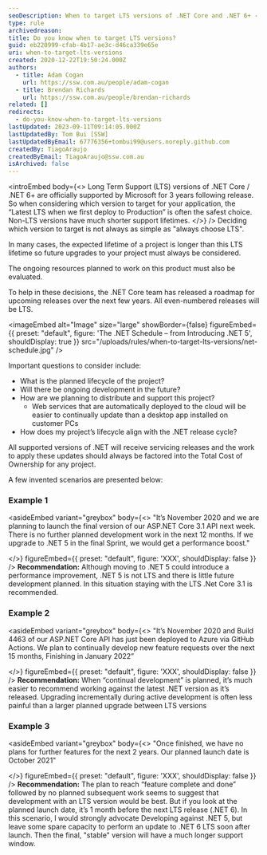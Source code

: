 ```yaml
---
seoDescription: When to target LTS versions of .NET Core and .NET 6+ - Understand the support lifecycle and make informed decisions for your application.
type: rule
archivedreason:
title: Do you know when to target LTS versions?
guid: eb220999-cfab-4b17-ae3c-d46ca339e65e
uri: when-to-target-lts-versions
created: 2020-12-22T19:50:24.000Z
authors:
  - title: Adam Cogan
    url: https://ssw.com.au/people/adam-cogan
  - title: Brendan Richards
    url: https://ssw.com.au/people/brendan-richards
related: []
redirects:
  - do-you-know-when-to-target-lts-versions
lastUpdated: 2023-09-11T09:14:05.000Z
lastUpdatedBy: Tom Bui [SSW]
lastUpdatedByEmail: 67776356+tombui99@users.noreply.github.com
createdBy: TiagoAraujo
createdByEmail: TiagoAraujo@ssw.com.au
isArchived: false
---
```


<introEmbed
  body={<>
Long Term Support (LTS) versions of .NET Core / .NET 6+ are officially supported by Microsoft for 3 years following release.
So when considering which version to target for your application, the “Latest LTS when we first deploy to Production” is often the safest choice.
Non-LTS versions have much shorter support lifetimes.
  </>}
/>
Deciding which version to target is not always as simple as "always choose LTS".

In many cases, the expected lifetime of a project is longer than this LTS lifetime so future upgrades to your project must always be considered.

The ongoing resources planned to work on this product must also be evaluated.

To help in these decisions, the .NET Core team has released a roadmap for upcoming releases over the next few years. All even-numbered releases will be LTS.


<imageEmbed
  alt="Image"
  size="large"
  showBorder={false}
  figureEmbed={{
    preset: "default",
    figure: 'The .NET Schedule – from Introducing .NET 5',
    shouldDisplay: true
  }}
  src="/uploads/rules/when-to-target-lts-versions/net-schedule.jpg"
/>

Important questions to consider include:

* What is the planned lifecycle of the project?
* Will there be ongoing development in the future?
* How are we planning to distribute and support this project?
  * Web services that are automatically deployed to the cloud will be easier to continually update than a desktop app installed on customer PCs
* How does my project’s lifecycle align with the .NET release cycle?

All supported versions of .NET will receive servicing releases and the work to apply these updates should always be factored into the Total Cost of Ownership for any project.

A few invented scenarios are presented below:

### Example 1

<asideEmbed
  variant="greybox"
  body={<>
    "It’s November 2020 and we are planning to launch the final version of our ASP.NET Core 3.1 API next week. There is no further planned development work in the next 12 months. If we upgrade to .NET 5 in the final Sprint, we would get a performance boost."

  </>}
  figureEmbed={{
    preset: "default",
    figure: 'XXX',
    shouldDisplay: false
  }}
/>
**Recommendation:**
Although moving to .NET 5 could introduce a performance improvement, .NET 5 is not LTS and there is little future development planned. In this situation staying with the LTS .Net Core 3.1 is recommended.

### Example 2

<asideEmbed
  variant="greybox"
  body={<>
    "It’s November 2020 and Build 4463 of our ASP.NET Core API has just been deployed to Azure via GitHub Actions. We plan to continually develop new feature requests over the next 15 months, Finishing in January 2022”

  </>}
  figureEmbed={{
    preset: "default",
    figure: 'XXX',
    shouldDisplay: false
  }}
/>
**Recommendation:**
When “continual development” is planned, it’s much easier to recommend working against the latest .NET version as it’s released. Upgrading incrementally during active development is often less painful than a larger planned upgrade between LTS versions

### Example 3

<asideEmbed
  variant="greybox"
  body={<>
    "Once finished, we have no plans for further features for the next 2 years. Our planned launch date is October 2021"

  </>}
  figureEmbed={{
    preset: "default",
    figure: 'XXX',
    shouldDisplay: false
  }}
/>
**Recommendation:**
The plan to reach “feature complete and done” followed by no planned subsequent work seems to suggest that development with an LTS version would be best.
But if you look at the planned launch date, it’s 1 month before the next LTS release (.NET 6).
In this scenario, I would strongly advocate Developing against .NET 5, but leave some spare capacity to perform an update to .NET 6 LTS soon after launch.
Then the final, "stable" version will have a much longer support window.
